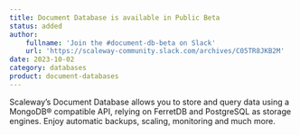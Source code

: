 ```yaml
---
title: Document Database is available in Public Beta
status: added
author:
    fullname: 'Join the #document-db-beta on Slack'
    url: 'https://scaleway-community.slack.com/archives/C05TR8JKB2M'
date: 2023-10-02
category: databases
product: document-databases
---
```


Scaleway’s Document Database allows you to store and query data using a MongoDB® compatible API, relying on FerretDB and PostgreSQL as storage engines. Enjoy automatic backups, scaling, monitoring and much more.

